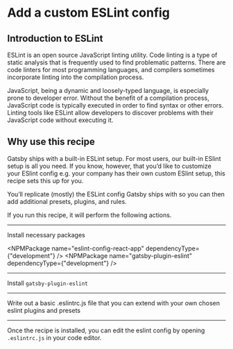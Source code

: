 # Add a custom ESLint config

## Introduction to ESLint

ESLint is an open source JavaScript linting utility. Code linting is a type of
static analysis that is frequently used to find problematic patterns. There are
code linters for most programming languages, and compilers sometimes
incorporate linting into the compilation process.

JavaScript, being a dynamic and loosely-typed language, is especially prone to
developer error. Without the benefit of a compilation process, JavaScript code
is typically executed in order to find syntax or other errors. Linting tools
like ESLint allow developers to discover problems with their JavaScript code
without executing it.

## Why use this recipe

Gatsby ships with a built-in ESLint setup. For most users,
our built-in ESlint setup is all you need. If you know, however, that you’d like
to customize your ESlint config e.g. your company has their own custom ESlint
setup, this recipe sets this up for you.

You’ll replicate (mostly) the ESLint config Gatsby ships with so you can then
add additional presets, plugins, and rules.

If you run this recipe, it will perform the following actions.

---

Install necessary packages

<NPMPackage name="eslint-config-react-app" dependencyType={"development"} />
<NPMPackage name="gatsby-plugin-eslint" dependencyType={"development"} />

---

Install `gatsby-plugin-eslint`

<GatsbyPlugin name="gatsby-plugin-eslint" />

---

Write out a basic .eslintrc.js file that you can extend with your own chosen
eslint plugins and presets

<File
  path=".eslintrc.js"
  content='https://gist.githubusercontent.com/KyleAMathews/5c4cfa4f58cc2707094f3ae5048e72f6/raw/5a57b14ccc957c8d21c4c6b2f10bba9d179254a1/.estlintrc.js'/>

---

Once the recipe is installed, you can edit the eslint config by opening
`.eslintrc.js` in your code editor.
